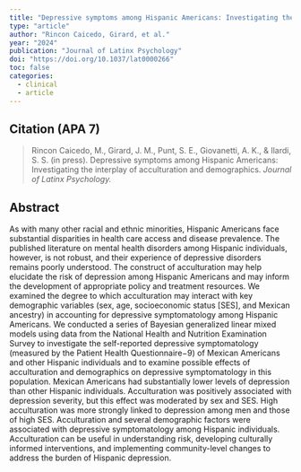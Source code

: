 ---
title: "Depressive symptoms among Hispanic Americans: Investigating the interplay of acculturation and demographics"
type: "article"
author: "Rincon Caicedo, Girard, et al."
year: "2024"
publication: "Journal of Latinx Psychology"
doi: "https://doi.org/10.1037/lat0000266"
toc: false
categories:
  - clinical
  - article
---

## Citation (APA 7)

> Rincon Caicedo, M., Girard, J. M., Punt, S. E., Giovanetti, A. K., & Ilardi, S. S. (in press). Depressive symptoms among Hispanic Americans: Investigating the interplay of acculturation and demographics. *Journal of Latinx Psychology.*

## Abstract

As with many other racial and ethnic minorities, Hispanic Americans face substantial disparities in health care access and disease prevalence. The published literature on mental health disorders among Hispanic individuals, however, is not robust, and their experience of depressive disorders remains poorly understood. The construct of acculturation may help elucidate the risk of depression among Hispanic Americans and may inform the development of appropriate policy and treatment resources. We examined the degree to which acculturation may interact with key demographic variables (sex, age, socioeconomic status [SES], and Mexican ancestry) in accounting for depressive symptomatology among Hispanic Americans. We conducted a series of Bayesian generalized linear mixed models using data from the National Health and Nutrition Examination Survey to investigate the self-reported depressive symptomatology (measured by the Patient Health Questionnaire−9) of Mexican Americans and other Hispanic individuals and to examine possible effects of acculturation and demographics on depressive symptomatology in this population. Mexican Americans had substantially lower levels of depression than other Hispanic individuals. Acculturation was positively associated with depression severity, but this effect was moderated by sex and SES. High acculturation was more strongly linked to depression among men and those of high SES. Acculturation and several demographic factors were associated with depressive symptomatology among Hispanic individuals. Acculturation can be useful in understanding risk, developing culturally informed interventions, and implementing community-level changes to address the burden of Hispanic depression. 
